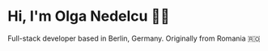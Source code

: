 # Hi, I'm Olga Nedelcu 👧🏻

Full-stack developer based in Berlin, Germany. Originally from Romania 🇷🇴